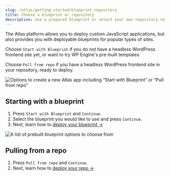 ```yaml
---
slug: /atlas/getting-started/blueprint-repository
title: Choose a blueprint or repository
description: Use a prepared blueprint or select your own repository to deploy to Atlas.
---
```


The Atlas platform allows you to deploy custom JavaScript applications, but also provides you with deployable blueprints for popular types of sites.

Choose `Start with Blueprint` if you do not have a headless WordPress frontend site yet, or want to try WP Engine's pre-built templates.

Choose `Pull from repo` if you have a headless WordPress frontend site in your repository, ready to deploy.

![Options to create a new Atlas app including “Start with Blueprint” or “Pull from repo”](./assets/img/new-atlas-app.png)

## Starting with a blueprint

1. Press `Start with Blueprint` and `Continue`.
2. Select the blueprint you would like to use and press `Continue`.
3. Next, learn how to [deploy your blueprint &#8594;](./deploy-from-blueprint)

![A list of prebuilt blueprint options to choose from](./assets/img/portfolio-ecomm-blueprint.png)

## Pulling from a repo

1. Press `Pull from repo` and `Continue`.
2. Next, learn how to [deploy your repo &#8594;](./deploy-from-existing-repo)

